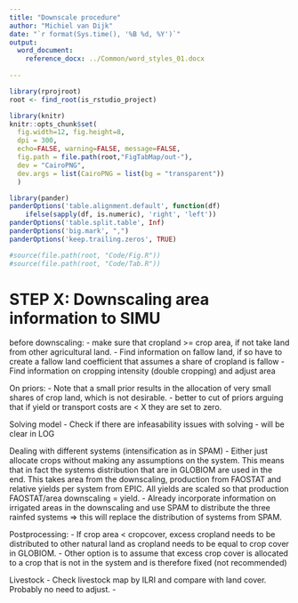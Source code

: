 ```yaml
---
title: "Downscale procedure"
author: "Michiel van Dijk"
date: "`r format(Sys.time(), '%B %d, %Y')`"
output: 
  word_document:
    reference_docx: ../Common/word_styles_01.docx
    
---
```


```r
library(rprojroot)
root <- find_root(is_rstudio_project)

library(knitr)
knitr::opts_chunk$set(
  fig.width=12, fig.height=8,
  dpi = 300,
  echo=FALSE, warning=FALSE, message=FALSE,
  fig.path = file.path(root,"FigTabMap/out-"),
  dev = "CairoPNG",
  dev.args = list(CairoPNG = list(bg = "transparent"))
  )

library(pander)
panderOptions('table.alignment.default', function(df)
    ifelse(sapply(df, is.numeric), 'right', 'left'))
panderOptions('table.split.table', Inf)
panderOptions('big.mark', ",")
panderOptions('keep.trailing.zeros', TRUE)

#source(file.path(root, "Code/Fig.R"))
#source(file.path(root, "Code/Tab.R"))
```

# STEP X: Downscaling area information to SIMU
before downscaling:
- make sure that cropland >= crop area, if not take land from other agricultural land.
- Find information on fallow land, if so have to create a fallow land coefficient that assumes a share of cropland is fallow
- Find information on cropping intensity (double cropping) and adjust area

On priors:
- Note that a small prior results in the allocation of very small shares of crop land, which is not desirable.
- better to cut of priors arguing that if yield or transport costs are < X they are set to zero.

Solving model
- Check if there are infeasability issues with solving - will be clear in LOG

Dealing with different systems (intensification as in SPAM)
- Either just allocate crops without making any assumptions on the system. This means that in fact the systems distribution that are in GLOBIOM are used in the end. This takes area from the downscaling, production from FAOSTAT and relative yields per system from EPIC. All yields are scaled so that production FAOSTAT/area downscaling = yield.
- Already incorporate information on irrigated areas in the downscaling and use SPAM to distribute the three rainfed systems => this will replace the distribution of systems from SPAM.


Postprocessing:
- If crop area < cropcover, excess cropland needs to be distributed to other natural land as cropland needs to be equal to crop cover in GLOBIOM.
- Other option is to assume that excess crop cover is allocated to a crop that is not in the system and is therefore fixed (not recommended)

Livestock
- Check livestock map by ILRI and compare with land cover. Probably no need to adjust.
- 

